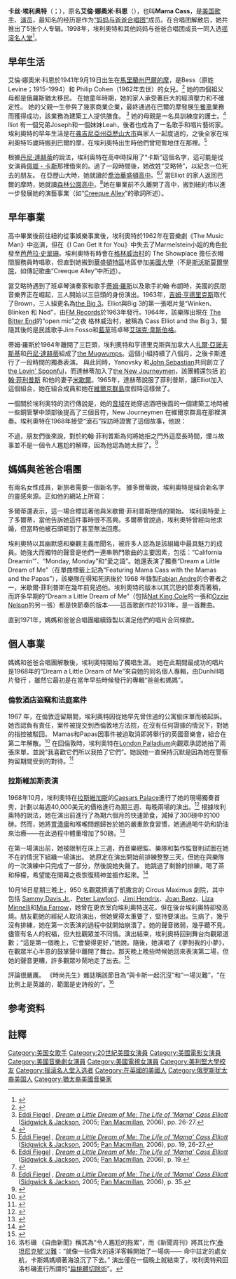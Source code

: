 {{refimprove|time=2017-01-19T08:06:12+00:00}}
{{艺人
| 类型 = 女艺人
| 姓名 = 卡丝·埃利奥特
| 图片 = Cass Elliot (1972).png
| 图片简介 = 1972年的卡丝·埃利奥特
| 图片尺寸 = 220px
| 本名 = 艾伦·娜奥米·科恩
| 英文名 = Ellen Naomi Cohen
| 别名 = Mama Cass
| 国籍 = {{USA}}
| 出生日期 = {{Birth date|1941|9|19|mf=y}}
| 出生地点 = {{USA}}[[马里兰州|马里兰州]][[巴尔的摩|巴尔的摩]]
| 逝世日期 = {{Death date and age|1974|7|29|1941|9|19}}
| 逝世地点 = {{UK}}[[伦敦|伦敦]]
| module           = {{Infobox musical artist <!-- See Wikipedia:WikiProject Musicians -->
                       | embed           = yes
                       | origin          =
                       | background      = solo_singer
                       | instrument      = Vocals
                       | genre           = {{Unbulleted list
                                            | [[流行音乐|流行音乐]]
                                            | [[民谣摇滚|民谣摇滚]]
                                           }}
                       | occupation      = 歌手，演员
                       | years_active    = 1959年–1974年
                       | label           = {{Unbulleted list
                                            | [[FM_Records|FM]]
                                            | [[Dunhill_Records|Dunhill]]
                                            | [[RCA_Records|RCA]]
                                           }}
                       | associated_acts = {{Unbulleted list
                                            | [[The_Mamas_&_the_Papas|The Mamas & the Papas]]
                                            | [[The_Big_3_(folk_group)|The Big 3]]
                                            | [[The_Mugwumps_(band)|The Mugwumps]]
                                           }}
                       | website         = [https://web.archive.org/web/20080123085211/http://www.casselliot.com/index.htm casselliot.com]
                      }}
| 簽名 = Cass Elliot signature.svg
}}

'''卡丝·埃利奥特'''（{{lang-en|Cass Elliot}}；{{bd|1941年|9月19日|1974年|7月29日}}），原名'''艾倫·娜奧米·科恩'''（{{lang|en|Ellen Naomi Cohen}}），也叫'''Mama Cass'''，是[[美国|美国]][[歌手|歌手]]、[[演员|演员]]，最知名的经历是作为[[The_Mamas_&_the_Papas|“妈妈与爸爸合唱团”]]成员。在合唱团解散后，她共推出了5张个人专辑。1998年，埃利奥特和其他妈妈与爸爸合唱团成员一同入选[[摇滚名人堂|摇滚名人堂]]<ref>{{cite web|url=http://www.rockhall.com/inductees/the-mamas-and-the-papas|title=The Mamas and the Papas|publisher=|access-date=2017-01-19|archive-url=https://web.archive.org/web/20130201232852/http://rockhall.com/inductees/the-mamas-and-the-papas/|archive-date=2013-02-01|dead-url=yes}}</ref>。

==早年生活==
艾倫·娜奧米·科恩於1941年9月19日出生在[[馬里蘭州|馬里蘭州]][[巴爾的摩|巴爾的摩]]，是Bess（原姓 Levine；1915-1994）和 Philip Cohen（1962年去世）的女兒。<ref>{{cite news|last1=Rasmussen|first1=Fred|title=Bess Cohen, was mother of Mama Cass|url=http://articles.baltimoresun.com/1994-04-02/news/1994092046_1_cohen-mama-cass-bess|access-date=2018年3月27日|work=The Baltimore Sun|date=1994年4月2日|archive-date=2015年12月8日|archive-url=https://web.archive.org/web/20151208142446/http://articles.baltimoresun.com/1994-04-02/news/1994092046_1_cohen-mama-cass-bess}}</ref> 她的四個祖父母都是俄羅斯猶太移民。 在她童年時期，她的家人承受著巨大的經濟壓力和不確定性。 她的父親一生參與了幾家商業企業，最終通過在巴爾的摩發展[[午餐車|午餐車]]業務而獲得成功，該業務為建築工人提供膳食。 <ref>[https://www.panmacmillan.com/authors/eddi-fiegel Eddi Fiegel] {{Webarchive|url=https://web.archive.org/web/20170409021413/https://www.panmacmillan.com/authors/eddi-fiegel |date=2017年4月9日 }}, ''[https://www.panmacmillan.com/authors/eddi-fiegel/dream-a-little-dream-of-me Dream a Little Dream of Me: The Life of 'Mama' Cass Elliott] {{Wayback|url=https://www.panmacmillan.com/authors/eddi-fiegel/dream-a-little-dream-of-me |date=20170729232841 }}'' ([[Sidgwick_&_Jackson|Sidgwick & Jackson]], 2005; [[Pan_Macmillan|Pan Macmillan]], 2006), pp. 26-27.</ref> 她的母親是一名具訓練度的護士。<ref>{{cite web|url=http://www.haaretz.com/news/features/this-day-in-jewish-history/.premium-1.607677|title=This Day in Jewish History: Singer Cass Elliot Dies|first=David B.|last=Green|date=2014年7月29日|access-date=2017年5月21日|work=Haaretz|archive-date=2015年5月26日|archive-url=https://web.archive.org/web/20150526104040/http://www.haaretz.com/news/features/this-day-in-jewish-history/.premium-1.607677}}</ref> lliot 有一個兄弟Joseph和一個妹妹Leah，後者也成為了一名歌手和唱片藝術家。埃利奧特的早年生活是在[[弗吉尼亞州亞歷山大市|弗吉尼亞州亞歷山大市]]與家人一起度過的，之後全家在埃利奧特15歲時搬到巴爾的摩，在埃利奧特出生時他們曾短暫地住在那裡。<ref>[https://www.panmacmillan.com/authors/eddi-fiegel Eddi Fiegel] {{Webarchive|url=https://web.archive.org/web/20170409021413/https://www.panmacmillan.com/authors/eddi-fiegel |date=2017年4月9日 }}, ''[https://www.panmacmillan.com/authors/eddi-fiegel/dream-a-little-dream-of-me Dream a Little Dream of Me: The Life of 'Mama' Cass Elliott] {{Wayback|url=https://www.panmacmillan.com/authors/eddi-fiegel/dream-a-little-dream-of-me |date=20170729232841 }}'' ([[Sidgwick_&_Jackson|Sidgwick & Jackson]], 2005; [[Pan_Macmillan|Pan Macmillan]], 2006), pp. 19, 26-27.</ref>

根據[[丹尼·達赫蒂|丹尼·達赫蒂]]的說法，埃利奥特在高中時採用了“卡斯”這個名字，這可能是從女演員[[佩姬・卡斯|佩姬・卡斯]]那裡借來的。過了一段時間後，她改姓“艾略特”，以紀念一位死去的朋友。 在亞歷山大時，她就讀於[[喬治華盛頓中學_(弗吉尼亞州)|喬治華盛頓高中]]。<ref>[https://www.panmacmillan.com/authors/eddi-fiegel Eddi Fiegel] {{Webarchive|url=https://web.archive.org/web/20170409021413/https://www.panmacmillan.com/authors/eddi-fiegel |date=2017年4月9日 }}, ''[https://www.panmacmillan.com/authors/eddi-fiegel/dream-a-little-dream-of-me Dream a Little Dream of Me: The Life of 'Mama' Cass Elliott] {{Wayback|url=https://www.panmacmillan.com/authors/eddi-fiegel/dream-a-little-dream-of-me |date=20170729232841 }}'' ([[Sidgwick_&_Jackson|Sidgwick & Jackson]], 2005; [[Pan_Macmillan|Pan Macmillan]], 2006), p. 19.</ref><ref>{{cite web|title=Remembering the Lizard King: Classmates Remember the Jim Morrison They Knew|url=http://archives.waiting-forthe-sun.net/Pages/Articles/lizard_king_remembered.html|website=Waiting-forthe-sun.net|access-date=2016年2月6日|archive-date=2016年5月12日|archive-url=https://web.archive.org/web/20160512013636/http://archives.waiting-forthe-sun.net/Pages/Articles/lizard_king_remembered.html}}</ref> 當Elliot 的家人返回巴爾的摩時，她就讀[[森林公園高中_(馬里蘭州)|森林公園高中]]。<ref>[https://www.panmacmillan.com/authors/eddi-fiegel Eddi Fiegel] {{Webarchive|url=https://web.archive.org/web/20170409021413/https://www.panmacmillan.com/authors/eddi-fiegel |date=2017年4月9日 }}, ''[https://www.panmacmillan.com/authors/eddi-fiegel/dream-a-little-dream-of-me Dream a Little Dream of Me: The Life of 'Mama' Cass Elliott] {{Wayback|url=https://www.panmacmillan.com/authors/eddi-fiegel/dream-a-little-dream-of-me |date=20170729232841 }}'' ([[Sidgwick_&_Jackson|Sidgwick & Jackson]], 2005; [[Pan_Macmillan|Pan Macmillan]], 2006), p. 35.</ref>她在畢業前不久離開了高中，搬到紐約市以進一步發展她的演藝事業（如“[[Creeque_Alley|Creeque Alley]]”的歌詞所述）。

==早年事業==
高中畢業後前往紐約從事娛樂事業後，埃利奧特於1962年在音樂劇《The Music Man》中巡演，但在《I Can Get It for You》中失去了Marmelstein小姐的角色批發至[[芭芭拉·史翠珊|芭芭拉·史翠珊]]。埃利奧特有時會在[[格林威治村|格林威治村]]的 The Showplace 擔任衣帽間服務員時唱歌，但直到她搬到[[華盛頓特區|華盛頓特區]]地區參加[[美國大學|美國大學]]（不是[[斯沃斯莫爾學院|斯沃斯莫爾學院]]，如傳記歌曲“Creeque Alley”中所述）。

當艾略特遇到了班卓琴演奏家和歌手[[蒂姆·羅斯|蒂姆·羅斯]]以及歌手約翰·布朗時，美國的民間音樂界正在崛起，三人開始以三巨頭的身份演出。1963年，[[吉姆·亨德里克斯_(音樂家)|吉姆·亨德里克斯]]取代了Brown，三人組更名為[[The_Big_3_(民間團體)|the Big 3]]。Elliot與Big 3的第一張唱片是“Winken、Blinken 和 Nod”，由[[FM_Records|FM Records]]於1963年發行。1964年，該樂隊出現在 [[The_Bitter_End|The Bitter End]]的“open mic”之夜 格林威治村，被稱為 Cass Elliot and the Big 3，緊隨其後的是民謠歌手Jim Fosso和[[藍草音樂|藍草]]班卓琴[[艾瑞克·韋斯伯格|艾瑞克·韋斯伯格]]。

蒂姆·羅斯於1964年離開了三巨頭，埃利奧特和亨德里克斯與加拿大人[[扎爾·亞諾夫斯基|扎爾·亞諾夫斯基]]和[[丹尼·達赫蒂|丹尼·達赫蒂]]組成了[[The_Mugwumps_(band)|the Mugwumps]]。這個小組持續了八個月，之後卡斯進行了一段時間的獨奏表演。 與此同時，Yanovsky 和[[John_Sebastian|John Sebastian]]共同創立了[[the_Lovin'_Spoonful|the Lovin' Spoonful]]，而達赫蒂加入了[[the_New_Journeymen|the New Journeymen]]，該團體還包括 [[約翰·菲利普斯_(音樂家)|約翰·菲利普斯]] 和他的妻子[[米歇爾·菲利普斯|米歇爾]]。1965年，達赫蒂說服了菲利普斯，讓Elliot加入這個組合，她在組合成員和她在[[維爾京群島|維爾京群島]]度假時這樣做了。

一個關於埃利奥特的流行傳說是，她的[[音域|音域]]在她穿過酒吧後面的一個建築工地時被一些銅管擊中頭部後提高了三個音符，New Journeymen 在維爾京群島在那裡演奏。埃利奧特在1968年接受“滾石”採訪時證實了這個故事，他說：{{quote|1=是真的，我確實被一根倒下的管子擊中了我的頭，我的音域增加了三個音符。他們正在島上拆散這個俱樂部，對其進行改造，並在舞池中佈置。工人掉下一根細細的金屬管道，它擊中了我的頭，把我撞倒在地。 我有 [[腦震盪|腦震盪]] 並去了醫院。我頭痛了大約兩個星期，突然間我唱得更高了。這是真的。對上帝誠實。<ref>{{cite magazine|magazine=Rolling Stone|issue=20|date=1968年10月28日 |format=Reprinted |last=Hopkins |first=Jerry |page=19|title=Interview: Cass Elliot |url=http://www.casselliot.com/rollingst.htm |location=San Francisco |publisher=Straight Arrow Publishers, Inc. |access-date=2014年5月27日 |url-status=live|archive-url=https://web.archive.org/web/20140618122019/http://www.casselliot.com/rollingst.htm |archive-date=2014年6月18日}}</ref>}} {{Wayback|url=http://www.casselliot.com/rollingst.htm |date=20140618122019 }}

不過，朋友們後來說，對於約翰·菲利普斯為何將她拒之門外這麼長時間，煙斗故事並不是一個令人尷尬的解釋，因為他認為她太胖了。<ref>{{cite web|url=http://www.snopes.com/music/artists/casspipe.asp|title=Mama Cass Hit on the Head with a Pipe|author=Mikkelson, David|website=Snopes|date=2007年11月1日|access-date=2021年12月18日|archive-date=2020年6月18日|archive-url=https://web.archive.org/web/20200618005119/https://www.snopes.com/fact-check/mama-cass-pipe-voice/}}</ref>

==媽媽與爸爸合唱團==
有兩名女性成員，新旅者需要一個新名字。 據多爾蒂說，埃利奧特是組合新名字的靈感來源。正如他的網站上所寫：{{quote|1=我們都只是躺著看電視，討論小組的名字。The New Journeymen不是要掛在這件衣服上的把手。 約翰正在推動魔法循環。哎呀，但我們沒有人能想出更好的辦法，然後我們切換頻道，嘿，這是卡森秀中的地獄天使...我們聽到的第一件事是：“現在堅持住，Hoss。有些人稱我們的女人很賤，但我們只是稱她們為我們的媽媽。” ” 卡斯跳了起來：“是啊！我要當媽媽。”米歇爾要走了：“我們是媽媽們！我們是媽媽們！” 行。 我看著約翰。 他看著我說：“爸爸？” 問題解決了。乾杯！給媽媽和爸爸。好吧，在多次祝酒之後，Cass和John昏倒了。”<ref>{{cite web|url=http://www.dennydoherty.com/dream/dream11.html|title=Dream A Little Dream : Just A-Catchin' Fire |website=Dennydoherty.com |access-date=2017年12月19日}}</ref>}} {{Wayback|url=http://www.dennydoherty.com/dream/dream11.html |date=20191117205005 }}

多爾蒂還表示，這一場合標誌著他與米歇爾·菲利普斯戀情的開始。 埃利奧特愛上了多爾蒂，當他告訴她這件事時很不高興。多爾蒂曾說過，埃利奧特曾經向他求婚，但當時他被石頭砸到了甚至無法回應。

埃利奧特以其幽默感和樂觀主義而聞名，被許多人認為是該組織中最具魅力的成員。她強大而獨特的聲音是他們一連串熱門歌曲的主要因素，包括：“California Dreamin'”、“Monday, Monday”和“愛之語”。她還表演了獨奏“Dream a Little Dream of Me”（在單曲標籤上記為“Featuring Mama Cass with the Mamas and the Papas”），該樂隊在得知死訊後於 1968 年錄製[[Fabian_Andre|Fabian Andre]]的合著者之一，米歇爾·菲利普斯在幾年前見過他。埃利奧特的版本以其沉思的節奏而著稱，而許多早期的“Dream a Little Dream of Me”（包括[[Nat_King_Cole|Nat King Cole]]的一張和[[Ozzie_Nelson|Ozzie Nelson]]的另一張）都是快節奏的版本——這首歌創作於1931年，是一首舞曲。

直到1971年，媽媽和爸爸合唱團繼續錄製以滿足他們的唱片合同條款。

==個人事業==
媽媽和爸爸合唱團解散後，埃利奧特開始了獨唱生涯。 她在此期間最成功的唱片是1968年的“Dream a Little Dream of Me”來自她的同名個人專輯，由Dunhill唱片發行 ，雖然它最初是在當年早些時候發行的專輯“爸爸和媽媽”。

===倫敦酒店盜竊和法庭案件===
1967 年，在倫敦逗留期間，埃利奧特因從她早先曾住過的公寓偷床單而被起訴。她否認負有責任，案件被提交到西倫敦地方法院，在沒有任何證據的情況下，對她的指控被駁回。 Mamas和Papas因事件被迫取消即將舉行的英國音樂會，組合在第二年解散。<ref>{{cite web |url=https://www.telegraph.co.uk/news/obituaries/1540140/Denny-Doherty.html |title=Denny Doherty |date=2007年1月22日 |website=The Telegraph |access-date=2018年6月17日 |archive-date=2022年3月26日 |archive-url=https://web.archive.org/web/20220326125031/https://www.telegraph.co.uk/news/obituaries/1540140/Denny-Doherty.html }}</ref> 在回倫敦時，埃利奥特在[[London_Palladium|London Palladium]]向觀眾承認她拍了兩張床單，並說“我喜歡它們所以我拍了它們”。她說她一直保持沉默是因為她在警察拘留期間受到的對待。<ref>{{cite book|author=Eddi Fiegel|title=Dream a Little Dream of Me: The Life of 'Mama' Cass Elliot|url=https://books.google.com/books?id=72OkCgAAQBAJ&pg=PT210|date=2015年10月8日|publisher=Pan Macmillan|isbn=978-1-5098-2404-5|pages=210–|access-date=2021年12月18日|archive-date=2022年3月25日|archive-url=https://web.archive.org/web/20220325043231/https://books.google.com/books?id=72OkCgAAQBAJ&pg=PT210}}</ref>

===拉斯維加斯表演===
1968年10月，埃利奧特在[[拉斯維加斯|拉斯維加斯]]的[[Caesars_Palace|Caesars Palace]]進行了她的現場獨奏首秀，計劃以每週40,000美元的價格進行為期三週、每晚兩場的演出。<ref>{{cite news |title=Sink Along With Mama Cass |url=http://www.casselliot.com/esquire.htm |publisher=Esquire |date=1969年6月 | url-status=dead |archive-url=https://web.archive.org/web/20101213064703/http://casselliot.com/esquire.htm | archive-date=2010年12月13日 }}</ref> 根據埃利奧特的說法，她在演出前進行了為期六個月的快速節食，減掉了300磅中的100磅。然而，她將[[胃潰瘍|胃潰瘍]]和喉嚨問題歸咎於她的嚴重飲食習慣，她通過喝牛奶和奶油來治療——在此過程中體重增加了50磅。<ref>{{cite news | title=Mama Cass In Training for Night Club Re-Entry | url=https://news.google.com/newspapers?nid=1356&dat=19721215&id=AGdRAAAAIBAJ&pg=5061,3404963 | publisher=Ocala Star Banner | date=1972年12月15日 | accessdate=2021年12月18日 | archive-date=2021年12月18日 | archive-url=https://web.archive.org/web/20211218021539/https://news.google.com/newspapers?nid=1356&dat=19721215&id=AGdRAAAAIBAJ&pg=5061,3404963 }}</ref> {{notetag|此後醫學科學了解到，大多數潰瘍是由[[病原體生物|病原體生物]]並且[[禁食|禁食]]不太可能是直接原因，但如果處理不當，它會使現有潰瘍的症狀惡化，甚至達到並包括[[胃腸道出血|胃腸道出血]]的危險水平 ; 奶油等高脂肪食物在現代潰瘍治療中通常被禁止。}}

在第一場演出前，她被限制在床上三週，而音樂總監、樂隊和製作監督則試圖在她不在的情況下組織一場演出。 她原定在演出開始前排練整整三天，但她在與樂隊的一次演練中只完成了一部分，然後說她失聲了。 她跳過了剩餘的排練，喝了茶和檸檬，希望能在開幕之夜恢復精神並振作起來。<ref>{{cite book |last=Fiegel |first=Eddi |title=Dream a Little Dream of Me: The Life of Cass Elliot |publisher=Chicago Review Press |date=2005年9月28日|pages=[https://archive.org/details/dreamlittledream00fieg/page/265 265–267]|isbn=978-1-55652-588-9|url=https://archive.org/details/dreamlittledream00fieg/page/265}}</ref>

10月16日星期三晚上，950 名觀眾擠滿了凱撒宮的 Circus Maximus 劇院，其中包括 [[Sammy_Davis_Jr.|Sammy Davis Jr.]]、[[Peter_Lawford|Peter Lawford]]、[[Jimi_Hendrix|Jimi Hendrix]]、[[Joan_Baez|Joan Baez]]、[[Liza_Minnelli|Liza Minnelli]]和[[Mia_Farrow|Mia Farrow]]，她曾在更衣室向埃利奧特送花，但在後台埃利奧特卻發高燒。朋友勸她的經紀人取消演出，但她覺得太重要了，堅持要演出。生病了，幾乎沒有排練，她在第一次表演的過程中就開始崩潰了。她的聲音微弱，幾乎聽不見，儘管有名人的祝福，但大批觀眾並不同情。演出結束，埃利奧特回到舞台向觀眾道歉；“這是第一個晚上，它會變得更好，”她說。隨後，她演唱了《夢到我的小夢》，在觀眾半心半意的鼓掌聲中離開了舞台。那天晚上晚些時候她回來表演第二場，但她的聲音更糟，許多觀眾吵鬧地走了出去。<ref>{{cite book |last=Fiegel |first=Eddi |title=Dream a Little Dream of Me: The Life of Cass Elliot |publisher=Chicago Review Press |date=2005年9月28日 |pages=[https://archive.org/details/dreamlittledream00fieg/page/267 267–8]|isbn=978-1-55652-588-9|url=https://archive.org/details/dreamlittledream00fieg/page/267}}</ref>

評論很嚴厲。 《時尚先生》雜誌稱該節目為“與卡斯一起沉沒”和“一場災難”，“在比例上是英雄的，範圍是史詩般的”。<ref> 洛杉磯 《自由新聞》稱其為“令人尷尬的拖累”，而《新聞周刊》將其比作[[泰坦尼克號沉沒|‘泰坦尼克號’災難]]：“就像一些偉大的遠洋客輪開始了一場病—— 命中註定的處女航，卡斯媽媽順著海浪沉了下去。” 演出僅在一個晚上就結束了，埃利奧特飛回洛杉磯進行所謂的“[[扁桃體切除術|扁桃體切除術]]”。</ref>

==参考资料==
{{Reflist}}
{{摇滚名人堂1998届入选者}}

==註釋==
{{notefoot}}

{{DEFAULTSORT: Elliot, Cass}}
[[Category:美国女歌手|Category:美国女歌手]]
[[Category:20世紀美國女演員|Category:20世紀美國女演員]]
[[Category:美國電影女演員|Category:美國電影女演員]]
[[Category:美國音樂劇女演員|Category:美國音樂劇女演員]]
[[Category:美國電視女演員|Category:美國電視女演員]]
[[Category:美利堅大學校友|Category:美利堅大學校友]]
[[Category:摇滚名人堂入选者|Category:摇滚名人堂入选者]]
[[Category:在英國的美國人|Category:在英國的美國人]]
[[Category:俄罗斯犹太裔美国人|Category:俄罗斯犹太裔美国人]]
[[Category:猶太裔美國音樂家|Category:猶太裔美國音樂家]]